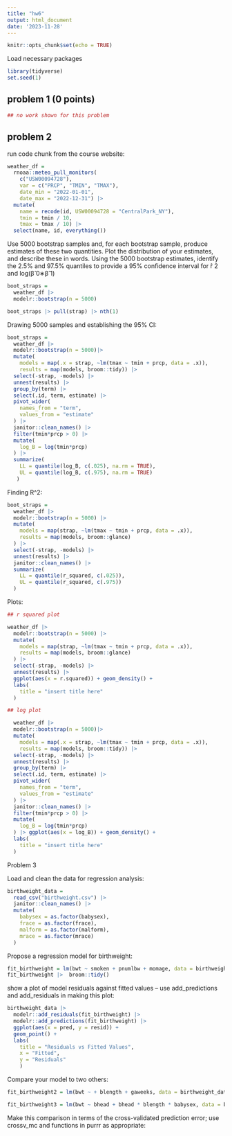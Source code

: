 ```yaml
---
title: "hw6"
output: html_document
date: '2023-11-28'
---
```


```r
knitr::opts_chunk$set(echo = TRUE)
```

Load necessary packages 

```r
library(tidyverse)
set.seed(1)
```

## problem 1 (0 points)

```r
## no work shown for this problem 
```

## problem 2

run code chunk from the course website: 
```r
weather_df = 
  rnoaa::meteo_pull_monitors(
    c("USW00094728"),
    var = c("PRCP", "TMIN", "TMAX"), 
    date_min = "2022-01-01",
    date_max = "2022-12-31") |>
  mutate(
    name = recode(id, USW00094728 = "CentralPark_NY"),
    tmin = tmin / 10,
    tmax = tmax / 10) |>
  select(name, id, everything())
```

Use 5000 bootstrap samples and, for each bootstrap sample, produce estimates of these two quantities. Plot the distribution of your estimates, and describe these in words. Using the 5000 bootstrap estimates, identify the 2.5% and 97.5% quantiles to provide a 95% confidence interval for r̂ 2
 and log(β̂ 0∗β̂ 1)

```r
boot_straps = 
  weather_df |> 
  modelr::bootstrap(n = 5000)

boot_straps |> pull(strap) |> nth(1)

```

Drawing 5000 samples and establishing the 95% CI:
```r
boot_straps = 
  weather_df |> 
  modelr::bootstrap(n = 5000)|> 
  mutate(
    models = map(.x = strap, ~lm(tmax ~ tmin + prcp, data = .x)), 
    results = map(models, broom::tidy)) |> 
  select(-strap, -models) |> 
  unnest(results) |> 
  group_by(term) |> 
  select(.id, term, estimate) |>
  pivot_wider(
    names_from = "term",
    values_from = "estimate"
  ) |> 
  janitor::clean_names() |>
  filter(tmin*prcp > 0) |> 
  mutate(
    log_B = log(tmin*prcp) 
  ) |> 
  summarize(
    LL = quantile(log_B, c(.025), na.rm = TRUE),
    UL = quantile(log_B, c(.975), na.rm = TRUE) 
   )
```

Finding R^2: 
```r
boot_straps = 
  weather_df |> 
  modelr::bootstrap(n = 5000) |> 
  mutate(
    models = map(strap, ~lm(tmax ~ tmin + prcp, data = .x)),
    results = map(models, broom::glance)
  ) |> 
  select(-strap, -models) |> 
  unnest(results) |> 
  janitor::clean_names() |> 
  summarize(
    LL = quantile(r_squared, c(.025)),
    UL = quantile(r_squared, c(.975)) 
  )
```

Plots: 

```r
## r squared plot 

weather_df |> 
  modelr::bootstrap(n = 5000) |> 
  mutate(
    models = map(strap, ~lm(tmax ~ tmin + prcp, data = .x)),
    results = map(models, broom::glance)
  ) |> 
  select(-strap, -models) |> 
  unnest(results) |> 
  ggplot(aes(x = r.squared)) + geom_density() +
  labs(
    title = "insert title here"
  )

```


```r
## log plot 

  weather_df |> 
  modelr::bootstrap(n = 5000)|> 
  mutate(
    models = map(.x = strap, ~lm(tmax ~ tmin + prcp, data = .x)), 
    results = map(models, broom::tidy)) |> 
  select(-strap, -models) |> 
  unnest(results) |> 
  group_by(term) |> 
  select(.id, term, estimate) |>
  pivot_wider(
    names_from = "term",
    values_from = "estimate"
  ) |> 
  janitor::clean_names() |>
  filter(tmin*prcp > 0) |> 
  mutate(
    log_B = log(tmin*prcp) 
  ) |> ggplot(aes(x = log_B)) + geom_density() +
  labs(
    title = "insert title here"
  )

```

Problem 3

Load and clean the data for regression analysis: 
```r
birthweight_data = 
  read_csv("birthweight.csv") |>  
  janitor::clean_names() |> 
  mutate(
    babysex = as.factor(babysex),
    frace = as.factor(frace),
    malform = as.factor(malform),
    mrace = as.factor(mrace)
  )
```

Propose a regression model for birthweight: 

```r
fit_birthweight = lm(bwt ~ smoken + pnumlbw + momage, data = birthweight_data)
fit_birthweight |>  broom::tidy()
```

show a plot of model residuals against fitted values – use add_predictions and add_residuals in making this plot: 

```r
birthweight_data |>  
  modelr::add_residuals(fit_birthweight) |> 
  modelr::add_predictions(fit_birthweight) |>  
  ggplot(aes(x = pred, y = resid)) + 
  geom_point() +
  labs(
    title = "Residuals vs Fitted Values",
    x = "Fitted",
    y = "Residuals"
    ) 
```

Compare your model to two others:

```r
fit_birthweight2 = lm(bwt ~ + blength + gaweeks, data = birthweight_data)

fit_birthweight3 = lm(bwt ~ bhead + bhead * blength * babysex, data = birthweight_data) 
```

Make this comparison in terms of the cross-validated prediction error; use crossv_mc and functions in purrr as appropriate: 

```r

```

